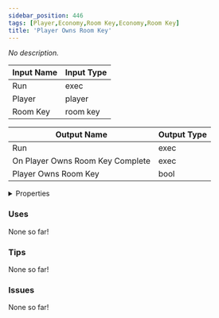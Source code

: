 ```yaml
---
sidebar_position: 446
tags: [Player,Economy,Room Key,Economy,Room Key]
title: 'Player Owns Room Key'
---
```


*No description.*




<EsbSvg />

| Input Name | Input Type |
|-----------|-----------|
| Run | exec |
| Player | player |
| Room Key | room key |

| Output Name | Output Type |
|-----------|-----------|
| Run | exec |
| On Player Owns Room Key Complete | exec |
| Player Owns Room Key | bool |


<details>
  <summary>Properties</summary>
  <div>
    <div>
    <table>
      <thead>
        <tr>
          <th>Is beta required?</th>
          <th>❌</th>
        </tr>
        <tr>
          <th>Is this chip a trolling risk?</th>
          <th>❌</th>
        </tr>
        <tr>
          <th>Is this chip a role assignment risk?</th>
          <th>❌</th>
        </tr>
        <tr>
          <th>Chip UUID</th>
          <th>e61558a9-0ce4-4dba-ac87-b16e61bcdb23</th>
        </tr>
      </thead>
    </table>
    </div>
  </div>
</details>

### Uses

None so far!

### Tips

None so far!

### Issues

None so far!